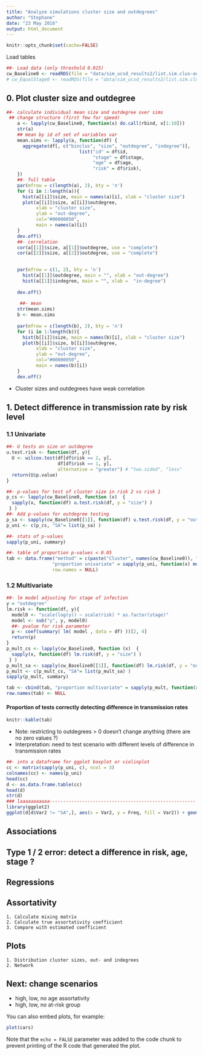 ```yaml
---
title: "Analyze simulations cluster size and outdegrees"
author: "Stephane"
date: "23 May 2016"
output: html_document
---
```


```r
knitr::opts_chunk$set(cache=FALSE)
```

Load tables
```r
##- Load data (only threshold 0.015)
cw_Baseline0 <- readRDS(file = "data/sim_ucsd_results2/list.sim.clus-outdeg.Baseline0.rds" )
# cw_EqualStage0 <- readRDS(file = "data/sim_ucsd_results2/list.sim.clus-outdeg.EqualStage0.rds" )
```

## 0. Plot cluster size and outdegree
```r
##- calculate individual mean size and outdegree over sims
 ## change structure (first few for speed)
    a <- lapply(cw_Baseline0, function(x) do.call(rbind, x[1:10]))
    str(a)
    ## mean by id of set of variables var
    mean.sims <- lapply(a, function(df) {
      aggregate(df[, c("binclus", "size", "outdegree", "indegree")],
                           list("id" = df$id, 
                                "stage" = df$stage,
                                "age" = df$age,
                                "risk" = df$risk),                                                               function(x) mean(x, na.rm = TRUE) )
    })
    ##- full table
    par(mfrow = c(length(a), 2), bty = 'n')
    for (i in 1:length(a)){
      hist(a[[i]]$size, main = names(a)[i], xlab = "cluster size")
      plot(a[[i]]$size, a[[i]]$outdegree,
           xlab = "cluster size",
           ylab = "out-degree",
           col="#00000050", 
           main = names(a)[i])
    }
    dev.off()
    ##- correlation
    cor(a[[1]]$size, a[[1]]$outdegree, use = "complete")
    cor(a[[2]]$size, a[[2]]$outdegree, use = "complete")
    

    par(mfrow = c(1, 2), bty = 'n')
      hist(a[[1]]$outdegree, main = "", xlab = "out-degree")
      hist(a[[1]]$indegree, main = "", xlab =  "in-degree")
     
    dev.off()
    
     ##- mean
    str(mean.sims)
    b <- mean.sims
    
    par(mfrow = c(length(b), 2), bty = 'n')
    for (i in 1:length(b)){
      hist(b[[i]]$size, main = names(b)[i], xlab = "cluster size")
      plot(b[[i]]$size, b[[i]]$outdegree,
           xlab = "cluster size",
           ylab = "out-degree",
           col="#00000050", 
           main = names(b)[i])
    }
    dev.off()

```
* Cluster sizes and outdegrees have weak correlation

## 1. Detect difference in transmission rate by risk level
### 1.1 Univariate
```r
##- U tests on size or outdegree
u.test.risk <- function(df, y){
  U <- wilcox.test(df[df$risk == 2, y], 
                   df[df$risk == 1, y], 
                   alternative = "greater") # "two.sided", "less"
  return(U$p.value)
}

##- p-values for test of cluster size in risk 2 vs risk 1
p_cs <- lapply(cw_Baseline0, function (x)  {
  sapply(x, function(df) u.test.risk(df, y = "size") )
 } )
##- Add p-values for outdegree testing
p_sa <- sapply(cw_Baseline0[[1]], function(df) u.test.risk(df, y = "outdegree") )
p_uni <- c(p_cs, "SA"= list(p_sa) )

##- stats of p-values
sapply(p_uni, summary)

##- table of proportion p-values < 0.05
tab <- data.frame("method" = c(paste("Cluster", names(cw_Baseline0)), "SA"),
                 "proportion univariate" = sapply(p_uni, function(x) mean( x < 0.05)),
                 row.names = NULL)

```


### 1.2 Multivariate
```r
##- lm model adjusting for stage of infection
y = "outdegree"
lm.risk <- function(df, y){
  model0 <- "scale(log(y)) ~ scale(risk) * as.factor(stage)"
  model <- sub("y", y, model0)
  ##- pvalue for risk parameter
  p <- coef(summary( lm( model , data = df) ))[2, 4]
  return(p)
}
p_mult_cs <- lapply(cw_Baseline0, function (x)  {
  sapply(x, function(df) lm.risk(df, y = "size") )
 } )
p_mult_sa <- sapply(cw_Baseline0[[1]], function(df) lm.risk(df, y = "outdegree") )
p_mult <- c(p_mult_cs, "SA"= list(p_mult_sa) )
sapply(p_mult, summary)

tab <- cbind(tab, "proportion multivariate" = sapply(p_mult, function(x) mean( x < 0.05)))
row.names(tab) <- NULL
```

#### Proportion of tests correctly detecting difference in transmission rates
```r
knitr::kable(tab)
```

* Note: restricting to outdegrees > 0 doesn't change anything (there are no zero values ?)
* Interpretation: need to test scenario with different levels of difference in transmission rates

```r
##- into a dataframe for ggplot boxplot or violinplot
cc <- matrix(sapply(p_uni, c), ncol = 3)
colnames(cc) <- names(p_uni)
head(cc)
d <- as.data.frame.table(cc)
head(d)
str(d)
### laaaaaaaaaaa------------------------------------------------------
library(ggplot2)
ggplot(d[d$Var2 != "SA",], aes(x = Var2, y = Freq, fill = Var2)) + geom_violin()
```



## Associations
## Type 1 / 2 error: detect a difference in risk, age, stage ?
## Regressions
## Assortativity
    1. Calculate mixing matrix
    2. Calculate true assortativity coefficient
    3. Compare with estimated coefficient
## Plots
    1. Distribution cluster sizes, out- and indegrees
    2. Network
  
## Next: change scenarios
  * high, low, no age assortativity
  * high, low, no at-risk group




You can also embed plots, for example:

```r
plot(cars)
```

Note that the `echo = FALSE` parameter was added to the code chunk to prevent printing of the R code that generated the plot.
